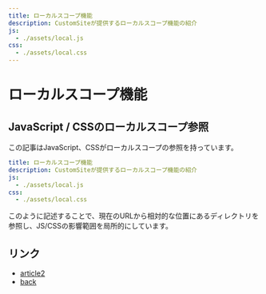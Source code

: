 ```yaml
---
title: ローカルスコープ機能
description: CustomSiteが提供するローカルスコープ機能の紹介
js:
  - ./assets/local.js
css:
  - ./assets/local.css
---
```


# ローカルスコープ機能

## JavaScript / CSSのローカルスコープ参照

この記事はJavaScript、CSSがローカルスコープの参照を持っています。

```yaml
title: ローカルスコープ機能
description: CustomSiteが提供するローカルスコープ機能の紹介
js:
  - ./assets/local.js
css:
  - ./assets/local.css
```

このように記述することで、現在のURLから相対的な位置にあるディレクトリを参照し、JS/CSSの影響範囲を局所的にしています。

## リンク

* [article2](./nest/article-2)
* [back](../)
